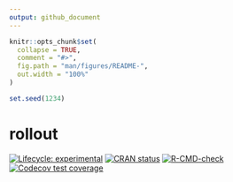 ```yaml
---
output: github_document
---
```


<!-- README.md is generated from README.Rmd. Please edit that file -->

```r
knitr::opts_chunk$set(
  collapse = TRUE,
  comment = "#>",
  fig.path = "man/figures/README-",
  out.width = "100%"
)

set.seed(1234)
```

# rollout

<!-- badges: start -->
[![Lifecycle: experimental](https://img.shields.io/badge/lifecycle-experimental-orange.svg)](https://lifecycle.r-lib.org/articles/stages.html#experimental)
[![CRAN status](https://www.r-pkg.org/badges/version/rollout)](https://CRAN.R-project.org/package=rollout)
[![R-CMD-check](https://github.com/iancero/rollout/actions/workflows/R-CMD-check.yaml/badge.svg)](https://github.com/iancero/rollout/actions/workflows/R-CMD-check.yaml)
[![Codecov test coverage](https://codecov.io/gh/iancero/rollout/graph/badge.svg)](https://app.codecov.io/gh/iancero/rollout)
<!-- badges: end -->



